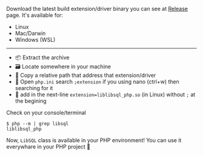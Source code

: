 Download the latest build extension/driver binary you can see at [Release](https://github.com/tursodatabase/turso-client-php/releases) page. It's available for:
- Linux
- Mac/Darwin
- Windows (WSL)

---

- 📦 Extract the archive
- 🗃 Locate somewhere in your machine
- 💽 Copy a relative path that address that extension/driver
- 📂 Open `php.ini` search `;extension` if you using nano (ctrl+w) then searching for it
- 📝 add in the next-line `extension=liblibsql_php.so` (in Linux) without `;` at the begining

Check on your console/terminal

```shell
$ php --m | grep libsql
liblibsql_php
```

Now, `LibSQL` class is available in your PHP environment! You can use it everywhare in your PHP project 🎉
